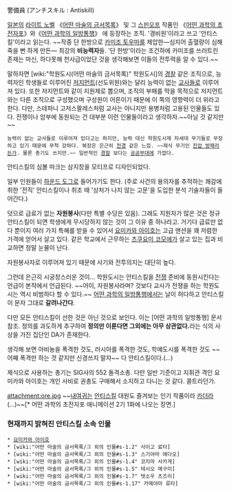 警備員 (アンチスキル : Antiskill)

[[일본]]의 [[라이트 노벨]] 《[[어떤 마술의 금서목록]]》 및 그 [[스핀오프]] 작품인 《[[어떤 과학의 초전자포]]》와《[[어떤 과학의 일방통행]]》 에 등장하는 조직. '경비원'이라고 쓰고 '안티스킬'이라고 읽는다. ~~작중 단 한방으로 [[카미조 토우마]]를 제압한―심지어 출혈량이 심해 죽을 뻔 하게 만든― 최강의 '''비능력자'''들. '단 한방'이라는 조건하에 카미조를 쓰러트린 존재는 마신, 하다못해 천사급이었단 것을 생각해보면 이들의 전투력을 알 수 있다.~~

말하자면 [wiki:"학원도시(어떤 마술의 금서목록)" 학원도시]의 [[경찰]] 같은 조직으로, 능력자인 학생들로 이루어진 [[저지먼트]](선도위원)와는 달리 능력이 없는 [[교사]]들로 이루어져 있다. 또한 저지먼트와 같이 지원제로 뽑으며, 조직의 부패를 막을 목적으로 저지먼트와는 다른 조직으로 구성했으며 구성원이 어른이기 때문에 이 쪽의 영향력이 더 위라고 한다. 다만, 스테파니 고저스팔레스처럼 교사는 아니지만 용병처럼 고용된 인물들도 있다. 전쟁이나 암부에 동원되는 건 대부분 이런 인물들이라고 생각하자.~~아닐 것 같지만~~

 능력이 없는 교사들로 이루어져 있다고는 하지만, 능력 대신 학원도시제 차세대 무기들로 무장하고 있기 때문에 무척 강하다. 복장은 은근히 [[전경]] 같은 느낌. ~~제식 무기인 [[진압 방패]]라든가. 물론 총기도 쓰지만.~~ 일반적인 [[경찰]] 보다는 [[공공부대]]에 가깝다.

안티스킬의 심볼 마크는 삼지창을 모티프로 디자인되었다.

일부 인원들이 [[하운드 도그]]로 들어가기도 한다. (주로 사건의 용의자를 추적하는 쾌감에 취한 '전직' 안티스킬이나 취조 때 '상처가 나지 않는 고문'을 도입한 분석 기술자들이 들어간다.)

덧으로 급료가 없는 '''자원봉사'''(다만 특별 수당은 있음). 그래도 지원자가 많은 것은 정규 안티스킬이 되면 학생에게 무시당하지 않는 것이 그 이유 중 하나라고. 거기다 급료만 없다 뿐이지 여러 가지 특혜를 받을 수 있어서 [[요미카와 아이호]]는 고급 맨션을 꽤 저렴한 가격에 얻어서 살고 있다. 같은 학교에서 근무하는 [[츠쿠요미 코모에]]가 살고 있는 집과 비교하면 정말 눈물이 난다.

자원봉사자로 이루어져 있기 때문에 사기와 전투의지는 대단히 높다.

그런데 은근히 시궁창스러운 것이... 학원도시는 안티스킬을 [[전쟁]] 준비에 동원시킨다는 언급이 본작에서 언급된다. ~~어이, 자원봉사라며? 것보다 교사가 전쟁을 하는 학원도시는 역시 비범하다 할 수 있다.~~ [[어떤 과학의 일방통행]]에서는 날이 허다하고 안티스킬이 문자 그대로 '''갈려나간다'''.

다만 모든 안티스킬이 선한 것은 아닌 것으로 보인다. 이는 [어떤 과학의 일방통행] 문서 참조. 정의를 과도하게 추구하여 '''정의만 이룬다면 그외에는 아무 상관없다.'''라는 식의 사상을 가진 집단인 DA가 존재한다. 

생각해 보면 아비뇽을 폭격한 것도, 러시아를 폭격한 것도, 학예도시를 폭격한 것도 ~~어째 폭격만 하는 것 같지만 신경쓰지 말자~~ 다 안티스킬이다.(...)

제식으로 사용하는 총기는 SIG사의 552 돌격소총. 다만 일반 기준이고 지휘관 격인 요미카와 아이호는 개인 사비로 권총도 구매해서 소지하고 다니는 것 같다. 콜트라던가.

attachment:ore.jpg
~~[[내여귀]]는 [[안티스킬]] 대원도 즐겨보는 인기 작품이라 [[카더라]](...)~~[* 어떤 과학의 초전자포 애니메이션 2기 1화에 나오는 장면.]


=== 현재까지 밝혀진 안티스킬 소속 인물 ===
 * [[요미카와 아이호]]
 * [wiki:"어떤 마술의 금서목록/그 외의 인물#s-1.2" 사이고 료타]
 * [wiki:"어떤 마술의 금서목록/그 외의 인물#s-1.3" 스기야마 에다오]
 * [wiki:"어떤 마술의 금서목록/그 외의 인물#s-1.4" 코지마 사카게]
 * [wiki:"어떤 마술의 금서목록/그 외의 인물#s-1.5" 테시오 메구미]
 * [wiki:"어떤 마술의 금서목록/그 외의 인물#s-1.7" 텟소우 츠즈리]
 * [wiki:"어떤 마술의 금서목록/그 외의 인물#s-1.17" 카메야마 류타]
